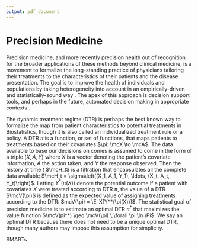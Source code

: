 ```yaml
---
output: pdf_document
---
```


# Precision Medicine

Precision medicine, and more recently precision health out of recognition for the broader applications
of these methods beyond clinical medicine, is a movement to formalize the long-standing practice of physicians
tailoring their treatments to the characteristics of their patients and the 
disease presentation. The goal is to improve the health of individuals and populations
by taking heterogeneity into account in an empirically-driven and statistically-sound way \citep{kosorok2015adaptive, kosorok2019precision}. The apex of this approach is decision support tools, and perhaps in the future,
automated decision making in appropriate contexts \citep{sperger2020future}.

The dynamic treatment regime (DTR) is perhaps the best known way to formalize the map from patient characteristics to 
potential treatments in Biostatistics, though it is also called an individualized treatment rule or a policy.
A DTR $\pi$ is a function, or set of functions, that maps
patients to treatments based on their covariates $\pi: \mcX \to \mcA$. The data available to base our decisions on
comes is assumed to come in the form of a triple $(X, A, Y)$ where $X$ is a vector denoting the patient's covariate information, $A$ the action taken, and $Y$ the response observed. Then the history at time $t$ $\mcH_t$ is a filtration that encapsulates all the complete data available $\mcH_t = \sigma\left((X_1, A_1, Y_1), \ldots, (X_t, A_t, Y_t)\right)$. Letting
$Y^*\left(\pi(X)\right)$ denote the potential outcome if a patient with covariates $X$ were treated according to DTR $\pi$,
the value of a DTR $\mcV(\pi)$ is defined as the expected value of assigning treatments according to the DTR:
$mcV(\pi) = \E_X[Y^*(\pi(X))]$. The statistical goal of precision medicine is to estimate an optimal DTR $\pi^*$ that maximizes the value function $\mcV(pi^*) \geq \mcV(\pi) \,\forall \pi \in \Pi$. We say an optimal DTR because there does not need to be a unique optimal DTR, though many authors may impose this assumption for simplicity.

SMARTs
